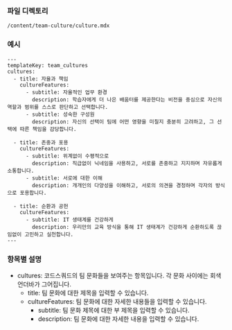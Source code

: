 <!-- Custom-MDX-Documentation.mdx -->

### 파일 디렉토리

`/content/team-culture/culture.mdx`

### 예시

```
---
templateKey: team_cultures
cultures:
  - title: 자율과 책임
    cultureFeatures:
      - subtitle: 자율적인 업무 환경
        description: 학습자에게 더 나은 배움터를 제공한다는 비전을 중심으로 자신의 역할과 범위를 스스로 판단하고 선택합니다.
      - subtitle: 성숙한 구성원
        description: 자신의 선택이 팀에 어떤 영향을 미칠지 충분히 고려하고, 그 선택에 따른 책임을 감당합니다.

  - title: 존중과 포용
    cultureFeatures:
      - subtitle: 위계없이 수평적으로
        description: 직급없이 닉네임을 사용하고, 서로를 존중하고 지지하며 자유롭게 소통합니다.
      - subtitle: 서로에 대한 이해
        description: 개개인의 다양성을 이해하고, 서로의 의견을 경청하며 각자의 방식으로 포용합니다.

  - title: 순환과 공헌
    cultureFeatures:
      - subtitle: IT 생태계를 건강하게
        description: 우리만의 교육 방식을 통해 IT 생태계가 건강하게 순환하도록 끊임없이 고민하고 실천합니다.
---
```

### 항목별 설명

- cultures: 코드스쿼드의 팀 문화들을 보여주는 항목입니다. 각 문화 사이에는 회색 언더바가 그어집니다.
  - title: 팀 문화에 대한 제목을 입력할 수 있습니다.
  - cultureFeatures: 팀 문화에 대한 자세한 내용들을 입력할 수 있습니다.
    - subtitle: 팀 문화 제목에 대한 부 제목을 입력할 수 있습니다.
    - description: 팀 문화에 대한 자세한 내용을 입력할 수 있습니다.
